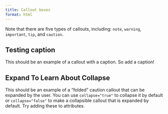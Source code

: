 ```yaml
---
title: Callout boxes
format: html
---
```


::: callout-note
Note that there are five types of callouts, including: `note`, `warning`, `important`, `tip`, and `caution`.
:::

::: callout-tip
## Testing caption

This should be an example of a callout with a caption. So add a caption!
:::

::: callout-caution{collapse="true"}
## Expand To Learn About Collapse

This should be an example of a "folded" caution callout that can be expanded by the user. You can use `collapse="true"` to collapse it by default or `collapse="false"` to make a collapsible callout that is expanded by default. Try adding these to attributes.
:::